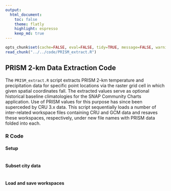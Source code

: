 ```yaml
---
output:
  html_document:
    toc: false
    theme: flatly
    highlight: espresso
    keep_md: true
---
```


```r
opts_chunk$set(cache=FALSE, eval=FALSE, tidy=TRUE, message=FALSE, warning=FALSE)
read_chunk("../../code/PRISM_extract.R")
```

##
##
## PRISM 2-km Data Extraction Code

The `PRISM_extract.R` script extracts PRISM 2-km temperature and precipitation data for specific point locations via the raster grid cell in which given spatial coordinates fall.
The extracted values serve as optional historical baseline climatologies for the SNAP Community Charts application.
Use of PRISM values for this purpose has since been superceded by CRU 3.x data.
This script sequentially loads a number of inter-related workspace files containing CRU and GCM data and resaves these workspaces, respectively, under new file names with PRISM data folded into each.

### **R** Code

#### Setup

```r
```

#### Subset city data

```r
```

#### Load and save workspaces

```r
```
